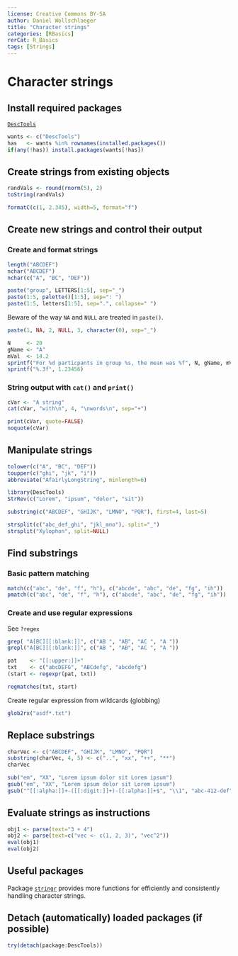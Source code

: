 ---
license: Creative Commons BY-SA
author: Daniel Wollschlaeger
title: "Character strings"
categories: [RBasics]
rerCat: R_Basics
tags: [Strings]
---

Character strings
=========================

Install required packages
-------------------------

[`DescTools`](http://cran.r-project.org/package=DescTools)

```{r}
wants <- c("DescTools")
has   <- wants %in% rownames(installed.packages())
if(any(!has)) install.packages(wants[!has])
```

Create strings from existing objects
-------------------------
    
```{r}
randVals <- round(rnorm(5), 2)
toString(randVals)
```

```{r}
formatC(c(1, 2.345), width=5, format="f")
```

Create new strings and control their output
-------------------------

### Create and format strings

```{r}
length("ABCDEF")
nchar("ABCDEF")
nchar(c("A", "BC", "DEF"))
```

```{r}
paste("group", LETTERS[1:5], sep="_")
paste(1:5, palette()[1:5], sep=": ")
paste(1:5, letters[1:5], sep=".", collapse=" ")
```

Beware of the way `NA` and `NULL` are treated in `paste()`.

```{r}
paste(1, NA, 2, NULL, 3, character(0), sep="_")
```

```{r}
N     <- 20
gName <- "A"
mVal  <- 14.2
sprintf("For %d particpants in group %s, the mean was %f", N, gName, mVal)
sprintf("%.3f", 1.23456)
```

### String output with `cat()` and `print()`

```{r}
cVar <- "A string"
cat(cVar, "with\n", 4, "\nwords\n", sep="+")
```

```{r}
print(cVar, quote=FALSE)
noquote(cVar)
```

Manipulate strings
-------------------------

```{r}
tolower(c("A", "BC", "DEF"))
toupper(c("ghi", "jk", "i"))
abbreviate("AfairlyLongString", minlength=6)
```

```{r}
library(DescTools)
StrRev(c("Lorem", "ipsum", "dolor", "sit"))
```

```{r}
substring(c("ABCDEF", "GHIJK", "LMNO", "PQR"), first=4, last=5)
```

```{r}
strsplit(c("abc_def_ghi", "jkl_mno"), split="_")
strsplit("Xylophon", split=NULL)
```

Find substrings
-------------------------

### Basic pattern matching

```{r}
match(c("abc", "de", "f", "h"), c("abcde", "abc", "de", "fg", "ih"))
pmatch(c("abc", "de", "f", "h"), c("abcde", "abc", "de", "fg", "ih"))
```

### Create and use regular expressions

See `?regex`

```{r}
grep( "A[BC][[:blank:]]", c("AB ", "AB", "AC ", "A "))
grepl("A[BC][[:blank:]]", c("AB ", "AB", "AC ", "A "))
```

```{r}
pat    <- "[[:upper:]]+"
txt    <- c("abcDEFG", "ABCdefg", "abcdefg")
(start <- regexpr(pat, txt))
```

```{r}
regmatches(txt, start)
```

Create regular expression from wildcards (globbing)

```{r}
glob2rx("asdf*.txt")
```

Replace substrings
-------------------------

```{r}
charVec <- c("ABCDEF", "GHIJK", "LMNO", "PQR")
substring(charVec, 4, 5) <- c("..", "xx", "++", "**")
charVec
```

```{r}
sub("em", "XX", "Lorem ipsum dolor sit Lorem ipsum")
gsub("em", "XX", "Lorem ipsum dolor sit Lorem ipsum")
gsub("^[[:alpha:]]+-([[:digit:]]+)-[[:alpha:]]+$", "\\1", "abc-412-def")
```

Evaluate strings as instructions
-------------------------

```{r}
obj1 <- parse(text="3 + 4")
obj2 <- parse(text=c("vec <- c(1, 2, 3)", "vec^2"))
eval(obj1)
eval(obj2)
```

Useful packages
-------------------------

Package [`stringr`](http://cran.r-project.org/package=stringr) provides more functions for efficiently and consistently handling character strings.

Detach (automatically) loaded packages (if possible)
-------------------------

```{r}
try(detach(package:DescTools))
```
